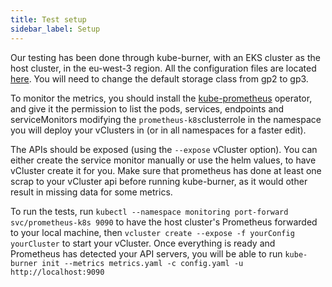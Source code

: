```yaml
---
title: Test setup
sidebar_label: Setup
---
```


Our testing has been done through kube-burner, with an EKS cluster as the host cluster, in the eu-west-3 region. All the configuration files are located [here](https://github.com/loft-sh/vcluster/load-test). You will need to change the default storage class from gp2 to gp3.

To monitor the metrics, you should install the [kube-prometheus](https://github.com/prometheus-operator/kube-prometheus) operator, and give it the permission to list the pods, services, endpoints and serviceMonitors modifying the `prometheus-k8s`clusterrole in the namespace you will deploy your vClusters in (or in all namespaces for a faster edit).

The APIs should be exposed (using the `--expose` vCluster option). You can either create the service monitor manually or use the helm values, to have vCluster create it for you. Make sure that prometheus has done at least one scrap to your vCluster api before running kube-burner, as it would other result in missing data for some metrics.

To run the tests, run `kubectl --namespace monitoring port-forward svc/prometheus-k8s 9090` to have the host cluster's Prometheus forwarded to your local machine, then `vcluster create --expose -f yourConfig yourCluster` to start your vCluster. Once everything is ready and Prometheus has detected your API servers, you will be able to run `kube-burner init --metrics metrics.yaml -c config.yaml -u http://localhost:9090`
